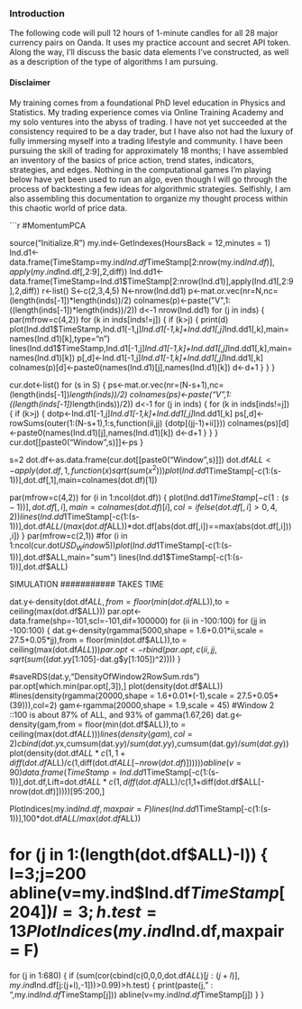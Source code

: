 
### Introduction

The following code will pull 12 hours of 1-minute candles for all 28 major currency pairs on Oanda. It uses my practice account and secret API token. Along the way, I'll discuss the basic data elements I've constructed, as well as a description of the type of algorithms I am pursuing.

#### Disclaimer

My training comes from a foundational PhD level education in Physics and Statistics. My trading experience comes via Online Training Academy and my solo ventures into the abyss of trading. I have not yet succeeded at the consistency required to be a day trader, but I have also not had the luxury of fully immersing myself into a trading lifestyle and community. I have been pursuing the skill of trading for approximately 18 months; I have assembled an inventory of the basics of price action, trend states, indicators, strategies, and edges. Nothing in the computational games I'm playing below have yet been used to run an algo, even though I will go through the process of backtesting a few ideas for algorithmic strategies. Selfishly, I am also assembling this documentation to organize my thought process within this chaotic world of price data.


```r
#MomentumPCA

source("Initialize.R")
my.ind<-GetIndexes(HoursBack = 12,minutes = 1)
Ind.d1<-data.frame(TimeStamp=my.ind$Ind.df$TimeStamp[2:nrow(my.ind$Ind.df)],apply(my.ind$Ind.df[,2:9],2,diff))
Ind.dd1<-data.frame(TimeStamp=Ind.d1$TimeStamp[2:nrow(Ind.d1)],apply(Ind.d1[,2:9],2,diff))
r<-list()
S<-c(2,3,4,5)
N<-nrow(Ind.dd1)
p<-mat.or.vec(nr=N,nc=(length(inds[-1])*length(inds))/2)
colnames(p)<-paste("V",1:((length(inds[-1])*length(inds))/2))
d<-1
nrow(Ind.dd1)
for (j in inds) {
  par(mfrow=c(4,2))
  for (k in inds[inds!=j]) {
    if (k>j) {
      print(d)
      plot(Ind.dd1$TimeStamp,Ind.d1[-1,j]*Ind.d1[-1,k]+Ind.dd1[,j]*Ind.dd1[,k],main=names(Ind.d1)[k],type="n")
      lines(Ind.dd1$TimeStamp,Ind.d1[-1,j]*Ind.d1[-1,k]+Ind.dd1[,j]*Ind.dd1[,k],main=names(Ind.d1)[k])
      p[,d]<-Ind.d1[-1,j]*Ind.d1[-1,k]+Ind.dd1[,j]*Ind.dd1[,k]
      colnames(p)[d]<-paste0(names(Ind.d1)[j],names(Ind.d1)[k])
      d<-d+1
    }
  }
}

cur.dot<-list()
for (s in S) {
  ps<-mat.or.vec(nr=(N-s+1),nc=(length(inds[-1])*length(inds))/2)
  colnames(ps)<-paste("V",1:((length(inds[-1])*length(inds))/2))
  d<-1
  for (j in inds) {
    for (k in inds[inds!=j]) {
      if (k>j) {
        dotp<-Ind.d1[-1,j]*Ind.d1[-1,k]+Ind.dd1[,j]*Ind.dd1[,k]
        ps[,d]<-rowSums(outer(1:(N-s+1),1:s,function(ii,jj) {dotp[(jj-1)+ii]}))
        colnames(ps)[d]<-paste0(names(Ind.d1)[j],names(Ind.d1)[k])
        d<-d+1
      }
    }
  }
  cur.dot[[paste0("Window",s)]]<-ps
}

s=2
dot.df<-as.data.frame(cur.dot[[paste0("Window",s)]])
dot.df$ALL<-apply(dot.df,1,function(x) sqrt(sum(x^2)))
plot(Ind.dd1$TimeStamp[-c(1:(s-1))],dot.df[,1],main=colnames(dot.df)[1])

par(mfrow=c(4,2))
for (i in 1:ncol(dot.df)) {
  plot(Ind.dd1$TimeStamp[-c(1:(s-1))],dot.df[,i],main=colnames(dot.df)[i],col=ifelse(dot.df[,i]>0,4,2))
  lines(Ind.dd1$TimeStamp[-c(1:(s-1))],dot.df$ALL/(max(dot.df$ALL))*dot.df[abs(dot.df[,i])==max(abs(dot.df[,i])),i])
}
par(mfrow=c(2,1))
#for (i in 1:ncol(cur.dot$USD_Window5))
plot(Ind.dd1$TimeStamp[-c(1:(s-1))],dot.df$ALL,main="sum")
lines(Ind.dd1$TimeStamp[-c(1:(s-1))],dot.df$ALL)

######## SIMULATION ########### TAKES TIME
dat.y<-density(dot.df$ALL,from = floor(min(dot.df$ALL)),to = ceiling(max(dot.df$ALL)))
par.opt<-data.frame(shp=-101,scl=-101,dif=100000)
for (ii in -100:100) for (jj in -100:100) {
  dat.g<-density(rgamma(5000,shape = 1.6+0.01*ii,scale = 27.5+0.05*jj),from = floor(min(dot.df$ALL)),to = ceiling(max(dot.df$ALL)))
  par.opt<-rbind(par.opt,c(ii,jj,sqrt(sum((dat.y$y[1:105]-dat.g$y[1:105])^2))))
}

#saveRDS(dat.y,"DensityOfWindow2RowSum.rds")
par.opt[which.min(par.opt[,3]),]
plot(density(dot.df$ALL))
#lines(density(rgamma(20000,shape = 1.6+0.01*(-1),scale = 27.5+0.05*(39))),col=2)
gam<-rgamma(20000,shape = 1.9,scale = 45)  #Window 2 ::100 is about 87% of ALL, and 93% of gamma(1.67,26)
dat.g<-density(gam,from = floor(min(dot.df$ALL)),to = ceiling(max(dot.df$ALL)))
lines(density(gam),col=2)
cbind(dat.y$x,cumsum(dat.y$y)/sum(dat.y$y),cumsum(dat.g$y)/sum(dat.g$y))
plot(density(dot.df$ALL*c(1,1+diff(dot.df$ALL)/c(1,diff(dot.df$ALL[-nrow(dot.df)])))))
abline(v=90)
data.frame(TimeStamp = Ind.dd1$TimeStamp[-c(1:(s-1))],dot.df,Lift=dot.df$ALL*c(1,diff(dot.df$ALL)/c(1,1+diff(dot.df$ALL[-nrow(dot.df)]))))[95:200,]


PlotIndices(my.ind$Ind.df,maxpair = F)
lines(Ind.dd1$TimeStamp[-c(1:(s-1))],100*dot.df$ALL/max(dot.df$ALL))


# for (j in 1:(length(dot.df$ALL)-l)) {
l=3;j=200
abline(v=my.ind$Ind.df$TimeStamp[204])
l=3;h.test=13
PlotIndices(my.ind$Ind.df,maxpair = F)
for (j in 1:680) {
  if (sum(cor(cbind(c(0,0,0,dot.df$ALL)[j:(j+l)],my.ind$Ind.df[j:(j+l),-1]))>0.99)>h.test) {
    print(paste(j,"  :  ",my.ind$Ind.df$TimeStamp[j]))
    abline(v=my.ind$Ind.df$TimeStamp[j])
  }
}
